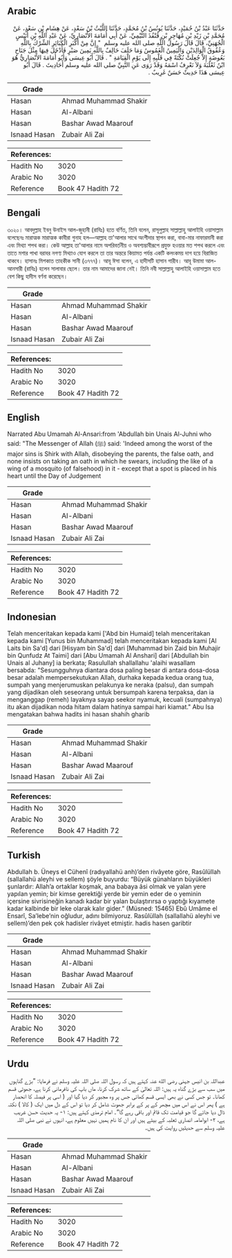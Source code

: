 ## Arabic


<div dir="rtl" lang="ar" style={{fontSize:'larger',backgroundColor:'#f8f9fa',padding:20}}>
حَدَّثَنَا عَبْدُ بْنُ حُمَيْدٍ، حَدَّثَنَا يُونُسُ بْنُ مُحَمَّدٍ، حَدَّثَنَا اللَّيْثُ بْنُ سَعْدٍ، عَنْ هِشَامِ بْنِ سَعْدٍ، عَنْ مُحَمَّدِ بْنِ زَيْدِ بْنِ مُهَاجِرِ بْنِ قُنْفُذَ التَّيْمِيِّ، عَنْ أَبِي أُمَامَةَ الأَنْصَارِيِّ، عَنْ عَبْدِ اللَّهِ بْنِ أُنَيْسٍ الْجُهَنِيِّ، قَالَ قَالَ رَسُولُ اللَّهِ صلى الله عليه وسلم ‏ "‏ إِنَّ مِنْ أَكْبَرِ الْكَبَائِرِ الشِّرْكُ بِاللَّهِ وَعُقُوقُ الْوَالِدَيْنِ وَالْيَمِينُ الْغَمُوسُ وَمَا حَلَفَ حَالِفٌ بِاللَّهِ يَمِينَ صَبْرٍ فَأَدْخَلَ فِيهَا مِثْلَ جَنَاحِ بَعُوضَةٍ إِلاَّ جُعِلَتْ نُكْتَةً فِي قَلْبِهِ إِلَى يَوْمِ الْقِيَامَةِ ‏"‏ ‏.‏ قَالَ أَبُو عِيسَى وَأَبُو أُمَامَةَ الأَنْصَارِيُّ هُوَ ابْنُ ثَعْلَبَةَ وَلاَ نَعْرِفُ اسْمَهُ وَقَدْ رَوَى عَنِ النَّبِيِّ صلى الله عليه وسلم أَحَادِيثَ ‏.‏ قَالَ أَبُو عِيسَى هَذَا حَدِيثٌ حَسَنٌ غَرِيبٌ ‏.‏
</div>
<div style={{backgroundColor:'#f8f9fa',padding:20, marginBottom: 10}}><table> <thead> <tr> <th>Grade</th> <th></th> </tr> </thead> <tbody> <tr><td>Hasan</td><td>Ahmad Muhammad Shakir</td></tr><tr><td>Hasan</td><td>Al-Albani</td></tr><tr><td>Hasan</td><td>Bashar Awad Maarouf</td></tr><tr><td>Isnaad Hasan</td><td>Zubair Ali Zai</td></tr></tbody></table><table> <thead> <tr> <th>References:</th> <th></th> </tr> </thead> <tbody><tr><td>Hadith No</td><td>3020</td></tr><tr><td>Arabic No</td><td>3020</td></tr><tr><td>Reference</td><td>Book 47 Hadith 72</td></tr></tbody></table></div>

## Bengali


<div dir="ltr" lang="bn" style={{fontSize:'larger',backgroundColor:'#f8f9fa',padding:20}}>
৩০২০। আবদুল্লাহ ইবনু উনাইস আল-জুহানী (রাযিঃ) হতে বর্ণিত, তিনি বলেন, রাসূলুল্লাহ সাল্লাল্লাহু আলাইহি ওয়াসাল্লাম বলেছেনঃ মারাত্মক মারাত্মক কাবীরা গুনাহ হল—আল্লাহ তা'আলার সাথে অংশীদার স্থাপন করা, বাবা-মার নাফারমানী করা এবং মিথ্যা শপথ করা। কেউ আল্লাহ তা'আলার নামে অপরিবর্তনীয় ও অবশ্যম্ভাবীরূপে প্রযুক্ত হওয়ার মত শপথ করলে এবং তাতে মশার পাখা বরাবর নগণ্য মিথ্যাও যোগ করলে তা তার অন্তরে কিয়ামত পর্যন্ত একটি কলংকময় দাগ হয়ে বিরাজিত থাকবে। হাসানঃ মিশকাত তাহকীক সানী (৩৭৭৭)। আবূ ঈসা বলেন, এ হাদীসটি হাসান গারীব। আবূ উমামা আল-আনসারী (রাযিঃ) হলেন সালাবার ছেলে। তার নাম আমাদের জানা নেই। তিনি নবী সাল্লাল্লাহু আলাইহি ওয়াসাল্লাম হতে বেশ কিছু হাদীস বর্ণনা করেছেন।
</div>
<div style={{backgroundColor:'#f8f9fa',padding:20, marginBottom: 10}}><table> <thead> <tr> <th>Grade</th> <th></th> </tr> </thead> <tbody> <tr><td>Hasan</td><td>Ahmad Muhammad Shakir</td></tr><tr><td>Hasan</td><td>Al-Albani</td></tr><tr><td>Hasan</td><td>Bashar Awad Maarouf</td></tr><tr><td>Isnaad Hasan</td><td>Zubair Ali Zai</td></tr></tbody></table><table> <thead> <tr> <th>References:</th> <th></th> </tr> </thead> <tbody><tr><td>Hadith No</td><td>3020</td></tr><tr><td>Arabic No</td><td>3020</td></tr><tr><td>Reference</td><td>Book 47 Hadith 72</td></tr></tbody></table></div>

## English


<div dir="ltr" lang="en" style={{fontSize:'larger',backgroundColor:'#f8f9fa',padding:20}}>
Narrated Abu Umamah Al-Ansari:from 'Abdullah bin Unais Al-Juhni who said: "The Messenger of Allah (ﷺ) said: 'Indeed among the worst of the major sins is Shirk with Allah, disobeying the parents, the false oath, and none insists on taking an oath in which he swears, including the like of a wing of a mosquito (of falsehood) in it - except that a spot is placed in his heart until the Day of Judgement
</div>
<div style={{backgroundColor:'#f8f9fa',padding:20, marginBottom: 10}}><table> <thead> <tr> <th>Grade</th> <th></th> </tr> </thead> <tbody> <tr><td>Hasan</td><td>Ahmad Muhammad Shakir</td></tr><tr><td>Hasan</td><td>Al-Albani</td></tr><tr><td>Hasan</td><td>Bashar Awad Maarouf</td></tr><tr><td>Isnaad Hasan</td><td>Zubair Ali Zai</td></tr></tbody></table><table> <thead> <tr> <th>References:</th> <th></th> </tr> </thead> <tbody><tr><td>Hadith No</td><td>3020</td></tr><tr><td>Arabic No</td><td>3020</td></tr><tr><td>Reference</td><td>Book 47 Hadith 72</td></tr></tbody></table></div>

## Indonesian


<div dir="ltr" lang="id" style={{fontSize:'larger',backgroundColor:'#f8f9fa',padding:20}}>
Telah menceritakan kepada kami ['Abd bin Humaid] telah menceritakan kepada kami [Yunus bin Muhammad] telah menceritakan kepada kami [Al Laits bin Sa'd] dari [Hisyam bin Sa'd] dari [Muhammad bin Zaid bin Muhajir bin Qunfudz At Taimi] dari [Abu Umamah Al Anshari] dari [Abdullah bin Unais al Juhany] ia berkata; Rasulullah shallallahu 'alaihi wasallam bersabda: "Sesungguhnya diantara dosa paling besar di antara dosa-dosa besar adalah mempersekutukan Allah, durhaka kepada kedua orang tua, sumpah yang menjerumuskan pelakunya ke neraka (palsu), dan sumpah yang dijadikan oleh seseorang untuk bersumpah karena terpaksa, dan ia menganggap (remeh) layaknya sayap seekor nyamuk, kecuali (sumpahnya) itu akan dijadikan noda hitam dalam hatinya sampai hari kiamat." Abu Isa mengatakan bahwa hadits ini hasan shahih gharib
</div>
<div style={{backgroundColor:'#f8f9fa',padding:20, marginBottom: 10}}><table> <thead> <tr> <th>Grade</th> <th></th> </tr> </thead> <tbody> <tr><td>Hasan</td><td>Ahmad Muhammad Shakir</td></tr><tr><td>Hasan</td><td>Al-Albani</td></tr><tr><td>Hasan</td><td>Bashar Awad Maarouf</td></tr><tr><td>Isnaad Hasan</td><td>Zubair Ali Zai</td></tr></tbody></table><table> <thead> <tr> <th>References:</th> <th></th> </tr> </thead> <tbody><tr><td>Hadith No</td><td>3020</td></tr><tr><td>Arabic No</td><td>3020</td></tr><tr><td>Reference</td><td>Book 47 Hadith 72</td></tr></tbody></table></div>

## Turkish


<div dir="ltr" lang="tr" style={{fontSize:'larger',backgroundColor:'#f8f9fa',padding:20}}>
Abdullah b. Üneys el Cühenî (radıyallahü anh)’den rivâyete göre, Rasûlüllah (sallallahü aleyhi ve sellem) şöyle buyurdu: “Büyük günahların büyükleri şunlardır: Allah’a ortaklar koşmak, ana babaya âsi olmak ve yalan yere yapılan yemin; bir kimse gerektiği yerde bir yemin eder de o yeminin içersine sivrisineğin kanadı kadar bir yalan bulaştırırsa o yaptığı kıyamete kadar kalbinde bir leke olarak kalır gider.” (Müsned: 15465) Ebû Umâme el Ensarî, Sa’lebe’nin oğludur, adını bilmiyoruz. Rasûlüllah (sallallahü aleyhi ve sellem)’den pek çok hadisler rivâyet etmiştir. hadis hasen garibtir
</div>
<div style={{backgroundColor:'#f8f9fa',padding:20, marginBottom: 10}}><table> <thead> <tr> <th>Grade</th> <th></th> </tr> </thead> <tbody> <tr><td>Hasan</td><td>Ahmad Muhammad Shakir</td></tr><tr><td>Hasan</td><td>Al-Albani</td></tr><tr><td>Hasan</td><td>Bashar Awad Maarouf</td></tr><tr><td>Isnaad Hasan</td><td>Zubair Ali Zai</td></tr></tbody></table><table> <thead> <tr> <th>References:</th> <th></th> </tr> </thead> <tbody><tr><td>Hadith No</td><td>3020</td></tr><tr><td>Arabic No</td><td>3020</td></tr><tr><td>Reference</td><td>Book 47 Hadith 72</td></tr></tbody></table></div>

## Urdu


<div dir="rtl" lang="ur" style={{fontSize:'larger',backgroundColor:'#f8f9fa',padding:20}}>
عبداللہ بن انیس جہنی رضی الله عنہ کہتے ہیں کہ رسول اللہ صلی اللہ علیہ وسلم نے فرمایا: ”بڑے گناہوں میں سب سے بڑے گناہ یہ ہیں: اللہ تعالیٰ کے ساتھ شرک کرنا، ماں باپ کی نافرمانی کرنا ہے، جھوٹی قسم کھانا۔ تو جس کسی نے بھی ایسی قسم کھائی جس پر وہ مجبور کر دیا گیا اور ( اسی پر فیصلہ کا انحصار ہے ) پھر اس نے اس میں مچھر کے پر کے برابر جھوٹ شامل کر دیا تو اس کے دل میں ایک ( کالا ) نکتہ ڈال دیا جائے گا جو قیامت تک قائم اور باقی رہے گا“۔ امام ترمذی کہتے ہیں: ۱- یہ حدیث حسن غریب ہے، ۲- ابوامامہ انصاری ثعلبہ کے بیٹے ہیں اور ان کا نام ہمیں نہیں معلوم ہے، انہوں نے نبی صلی اللہ علیہ وسلم سے حدیثیں روایت کی ہیں۔
</div>
<div style={{backgroundColor:'#f8f9fa',padding:20, marginBottom: 10}}><table> <thead> <tr> <th>Grade</th> <th></th> </tr> </thead> <tbody> <tr><td>Hasan</td><td>Ahmad Muhammad Shakir</td></tr><tr><td>Hasan</td><td>Al-Albani</td></tr><tr><td>Hasan</td><td>Bashar Awad Maarouf</td></tr><tr><td>Isnaad Hasan</td><td>Zubair Ali Zai</td></tr></tbody></table><table> <thead> <tr> <th>References:</th> <th></th> </tr> </thead> <tbody><tr><td>Hadith No</td><td>3020</td></tr><tr><td>Arabic No</td><td>3020</td></tr><tr><td>Reference</td><td>Book 47 Hadith 72</td></tr></tbody></table></div>